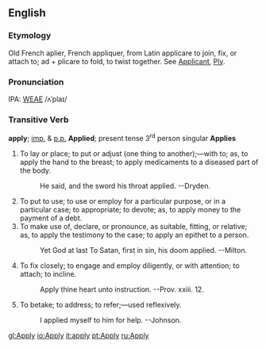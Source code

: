 ==English==
===Etymology===
Old French aplier, French appliquer, from Latin applicare to join, fix, or attach to; ad + plicare to fold, to twist  together.  See [[Applicant]], [[Ply]].

===Pronunciation===
IPA: [[WEAE]] /ʌˈplaɪ/

===Transitive Verb===
'''apply'''; [[imp.]] & [[p.p.]] '''Applied'''; present tense 3<sup>rd</sup> person singular '''Applies'''

# To lay or place; to put or adjust (one thing to another);&mdash;with to; as, to apply the hand to the breast; to apply  medicaments to a diseased part of the body.
#:    He said, and the sword his throat applied. --Dryden.
# To put to use; to use or employ for a particular purpose, or in a particular case; to appropriate; to devote; as, to apply money to the payment of a debt.
# To make use of, declare, or pronounce, as suitable, fitting, or relative; as, to apply the testimony to the case; to apply an epithet to a person.
#:    Yet God at last To Satan, first in sin, his doom applied. --Milton.
# To fix closely; to engage and employ diligently, or with attention; to attach; to incline.
#:    Apply thine heart unto instruction. --Prov. xxiii. 12.
# To betake; to address; to refer;&mdash;used reflexively.
#:    I applied myself to him for help. --Johnson.
<!-- material copied from Webster's Revised Unabridged Dictionary (1913) -->

[[gl:Apply]]
[[io:Apply]]
[[it:apply]]
[[pt:Apply]]
[[ru:Apply]]
